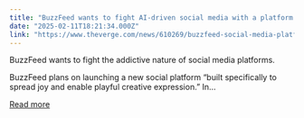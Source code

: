 ```yaml
---
title: "BuzzFeed wants to fight AI-driven social media with a platform of its own"
date: "2025-02-11T18:21:34.000Z"
link: "https://www.theverge.com/news/610269/buzzfeed-social-media-platform-launch"
---
```


BuzzFeed wants to fight the addictive nature of social media platforms.

BuzzFeed plans on launching a new social platform “built specifically to spread joy and enable playful creative expression.” In...

[Read more](https://www.theverge.com/news/610269/buzzfeed-social-media-platform-launch)
